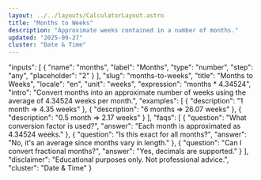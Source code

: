 ```yaml
---
layout: ../../layouts/CalculatorLayout.astro
title: "Months to Weeks"
description: "Approximate weeks contained in a number of months."
updated: "2025-09-27"
cluster: "Date & Time"
---
```



  "inputs": [
    {
      "name": "months",
      "label": "Months",
      "type": "number",
      "step": "any",
      "placeholder": "2"
    }
  ],
  "slug": "months-to-weeks",
  "title": "Months to Weeks",
  "locale": "en",
  "unit": "weeks",
  "expression": "months * 4.34524",
  "intro": "Convert months into an approximate number of weeks using the average of 4.34524 weeks per month.",
  "examples": [
    { "description": "1 month ⇒ 4.35 weeks" },
    { "description": "6 months ⇒ 26.07 weeks" },
    { "description": "0.5 month ⇒ 2.17 weeks" }
  ],
  "faqs": [
    { "question": "What conversion factor is used?", "answer": "Each month is approximated as 4.34524 weeks." },
    { "question": "Is this exact for all months?", "answer": "No, it's an average since months vary in length." },
    { "question": "Can I convert fractional months?", "answer": "Yes, decimals are supported." }
  ],
  "disclaimer": "Educational purposes only. Not professional advice.",
  "cluster": "Date & Time"
}

<Calculator schema={schema} />
